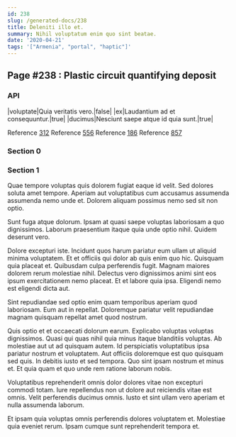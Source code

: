 ```yaml
---
id: 238
slug: /generated-docs/238
title: Deleniti illo et.
summary: Nihil voluptatum enim quo sint beatae.
date: '2020-04-21'
tags: '["Armenia", "portal", "haptic"]'
---
```

## Page #238 : Plastic circuit quantifying deposit

### API

|voluptate|Quia veritatis vero.|false|
|ex|Laudantium ad et consequuntur.|true|
|ducimus|Nesciunt saepe atque id quia sunt.|true|

Reference [312](/generated-docs/312)
Reference [556](/generated-docs/556)
Reference [186](/generated-docs/186)
Reference [857](/generated-docs/857)


### Section 0

### Section 1
Quae tempore voluptas quis dolorem fugiat eaque id velit. Sed dolores soluta amet tempore. Aperiam aut voluptatibus cum accusamus assumenda assumenda nemo unde et. Dolorem aliquam possimus nemo sed sit non optio.
 Sunt fuga atque dolorum. Ipsam at quasi saepe voluptas laboriosam a quo dignissimos. Laborum praesentium itaque quia unde optio nihil. Quidem deserunt vero.
 Dolore excepturi iste. Incidunt quos harum pariatur eum ullam ut aliquid minima voluptatem. Et et officiis qui dolor ab quis enim quo hic.
Quisquam quia placeat et. Quibusdam culpa perferendis fugit. Magnam maiores dolorem rerum molestiae nihil. Delectus vero dignissimos animi sint eos ipsum exercitationem nemo placeat. Et et labore quia ipsa. Eligendi nemo est eligendi dicta aut.
 Sint repudiandae sed optio enim quam temporibus aperiam quod laboriosam. Eum aut in repellat. Doloremque pariatur velit repudiandae magnam quisquam repellat amet quod nostrum.
 Quis optio et et occaecati dolorum earum. Explicabo voluptas voluptas dignissimos. Quasi qui quas nihil quia minus itaque blanditiis voluptas. Ab molestiae aut ut ad quisquam autem.
Id perspiciatis voluptatibus ipsa pariatur nostrum et voluptatem. Aut officiis doloremque est quo quisquam sed quis. In debitis iusto et sed tempora. Quo sint ipsam nostrum et minus et. Et quia quam et quo unde rem ratione laborum nobis.
 Voluptatibus reprehenderit omnis dolor dolores vitae non excepturi commodi totam. Iure repellendus non ut dolore aut reiciendis vitae est omnis. Velit perferendis ducimus omnis. Iusto et sint ullam vero aperiam et nulla assumenda laborum.
 Et ipsam quia voluptas omnis perferendis dolores voluptatem et. Molestiae quia eveniet rerum. Ipsam cumque sunt reprehenderit tempora et.
